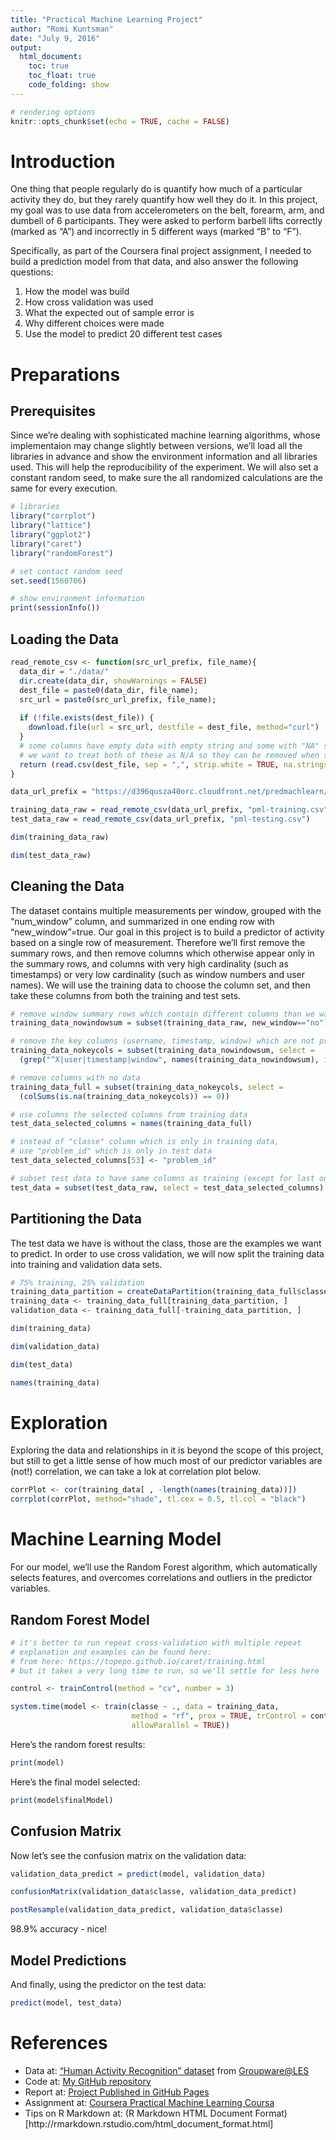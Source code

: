```yaml
---
title: "Practical Machine Learning Project"
author: "Romi Kuntsman"
date: "July 9, 2016"
output: 
  html_document:
    toc: true
    toc_float: true
    code_folding: show
---
```


```r
# rendering options
knitr::opts_chunk$set(echo = TRUE, cache = FALSE)
```

# Introduction

One thing that people regularly do is quantify how much of a particular activity they do, but they rarely quantify how well they do it. In this project, my goal was to use data from accelerometers on the belt, forearm, arm, and dumbell of 6 participants. They were asked to perform barbell lifts correctly (marked as "A") and incorrectly in 5 different ways (marked "B" to "F").

Specifically, as part of the Coursera final project assignment, I needed to build a prediction model from that data, and also answer the following questions:

1. How the model was build
2. How cross validation was used
3. What the expected out of sample error is
4. Why different choices were made
5. Use the model to predict 20 different test cases

# Preparations

## Prerequisites

Since we're dealing with sophisticated machine learning algorithms, whose implementaion may change slightly between versions, we'll load all the libraries in advance and show the environment information and all libraries used. This will help the reproducibility of the experiment.
We will also set a constant random seed, to make sure the all randomized calculations are the same for every execution.

```r
# libraries
library("corrplot")
library("lattice")
library("ggplot2")
library("caret")
library("randomForest")

# set contact random seed
set.seed(1560706)
```

```r
# show environment information
print(sessionInfo())
```

## Loading the Data

```r
read_remote_csv <- function(src_url_prefix, file_name){
  data_dir = "./data/"
  dir.create(data_dir, showWarnings = FALSE)
  dest_file = paste0(data_dir, file_name);
  src_url = paste0(src_url_prefix, file_name);
  
  if (!file.exists(dest_file)) {
    download.file(url = src_url, destfile = dest_file, method="curl")
  }
  # some columns have empty data with empty string and some with "NA" string
  # we want to treat both of these as N/A so they can be removed when subsetting
  return (read.csv(dest_file, sep = ",", strip.white = TRUE, na.strings = c("", " ", "NA")))
}

data_url_prefix = "https://d396qusza40orc.cloudfront.net/predmachlearn/"

training_data_raw = read_remote_csv(data_url_prefix, "pml-training.csv")
test_data_raw = read_remote_csv(data_url_prefix, "pml-testing.csv")
```

```r
dim(training_data_raw)
```

```r
dim(test_data_raw)
```


## Cleaning the Data

The dataset contains multiple measurements per window, grouped with the "num_window" column, and summarized in one ending row with "new_window"=true.
Our goal in this project is to build a predictor of activity based on a single row of measurement. Therefore we'll first remove the summary rows, and then remove columns which otherwise appear only in the summary rows, and columns with very high cardinality (such as timestamps) or very low cardinality (such as window numbers and user names).
We will use the training data to choose the column set, and then take these columns from both the training and test sets.

```r
# remove window summary rows which contain different columns than we want
training_data_nowindowsum = subset(training_data_raw, new_window=="no")

# remove the key columns (username, timestamp, window) which are not predictors
training_data_nokeycols = subset(training_data_nowindowsum, select =
  (grep("^X|user|timestamp|window", names(training_data_nowindowsum), invert = TRUE)))

# remove columns with no data
training_data_full = subset(training_data_nokeycols, select =
  (colSums(is.na(training_data_nokeycols)) == 0))

# use columns the selected columns from training data
test_data_selected_columns = names(training_data_full)

# instead of "classe" column which is only in training data,
# use "problem_id" which is only in test data
test_data_selected_columns[53] <- "problem_id"

# subset test data to have same columns as training (except for last one)
test_data = subset(test_data_raw, select = test_data_selected_columns)
```

## Partitioning the Data

The test data we have is without the class, those are the examples we want to predict.
In order to use cross validation, we will now split the training data into training and validation data sets.

```r
# 75% training, 25% validation
training_data_partition = createDataPartition(training_data_full$classe, p = 0.75, list = FALSE)
training_data <- training_data_full[training_data_partition, ]
validation_data <- training_data_full[-training_data_partition, ]
```

```r
dim(training_data)
```

```r
dim(validation_data)
```

```r
dim(test_data)
```

```r
names(training_data)
```

# Exploration

Exploring the data and relationships in it is beyond the scope of this project, but still to get a little sense of how much most of our predictor variables are (not!) correlation, we can take a lok at correlation plot below.

```r
corrPlot <- cor(training_data[ , -length(names(training_data))])
corrplot(corrPlot, method="shade", tl.cex = 0.5, tl.col = "black")
```

# Machine Learning Model

For our model, we'll use the Random Forest algorithm, which automatically selects features, and overcomes correlations and outliers in the predictor variables.

## Random Forest Model

```r
# it's better to run repeat cross-validation with multiple repeat
# explanation and examples can be found here:
# from here: https://topepo.github.io/caret/training.html
# but it takes a very long time to run, so we'll settle for less here

control <- trainControl(method = "cv", number = 3)

system.time(model <- train(classe ~ ., data = training_data,
                           method = "rf", prox = TRUE, trControl = control,
                           allowParallel = TRUE))
```

Here's the random forest results:

```r
print(model)
```

Here's the final model selected:
 
```r
print(model$finalModel)
```

## Confusion Matrix

Now let's see the confusion matrix on the validation data:

```r
validation_data_predict = predict(model, validation_data)

confusionMatrix(validation_data$classe, validation_data_predict)
```

```r
postResample(validation_data_predict, validation_data$classe)
```

98.9% accuracy - nice!

## Model Predictions

And finally, using the predictor on the test data:

```r
predict(model, test_data)
```

# References

* Data at: ["Human Activity Recognition" dataset](http://groupware.les.inf.puc-rio.br/har) from [Groupware@LES](http://groupware.les.inf.puc-rio.br/)
* Code at: [My GitHub repository](https://github.com/rmkn85/Coursera-PracticalMachineLearning/tree/gh-pages)
* Report at: [Project Published in GitHub Pages](https://rmkn85.github.io/Coursera-PracticalMachineLearning/)
* Assignment at: [Coursera Practical Machine Learning Coursa](https://www.coursera.org/learn/practical-machine-learning/)
* Tips on R Markdown at: (R Markdown HTML Document Format)[http://rmarkdown.rstudio.com/html_document_format.html]
